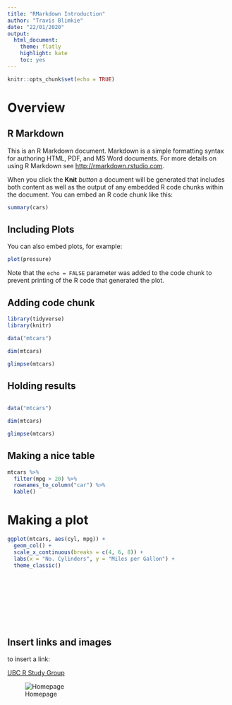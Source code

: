 ```yaml
---
title: "RMarkdown Introduction"
author: "Travis Blimkie"
date: "22/01/2020"
output: 
  html_document:
    theme: flatly
    highlight: kate
    toc: yes
---
```


```r
knitr::opts_chunk$set(echo = TRUE)
```

# Overview
## R Markdown

This is an R Markdown document. Markdown is a simple formatting syntax for authoring HTML, PDF, and MS Word documents. For more details on using R Markdown see <http://rmarkdown.rstudio.com>.

When you click the **Knit** *button* a document will be generated that includes both content as well as the output of any embedded R code chunks within the document. You can embed an R code chunk like this:

```r
summary(cars)
```

## Including Plots

You can also embed plots, for example:

```r
plot(pressure)
```

Note that the `echo = FALSE` parameter was added to the code chunk to prevent printing of the R code that generated the plot.




## Adding code chunk

```r
library(tidyverse)
library(knitr)

data("mtcars")

dim(mtcars)

glimpse(mtcars)
```


## Holding results
```r
```


```r
data("mtcars")

dim(mtcars)

glimpse(mtcars)
```


## Making a nice table
```r
mtcars %>% 
  filter(mpg > 20) %>% 
  rownames_to_column("car") %>% 
  kable()
```


# Making a plot

```r
ggplot(mtcars, aes(cyl, mpg)) +
  geom_col() +
  scale_x_continuous(breaks = c(4, 6, 8)) +
  labs(x = "No. Cylinders", y = "Miles per Gallon") +
  theme_classic()
```

<br>

<br>

<br>

<br>

## Insert links and images

to insert a link:

[UBC R Study Group](https://github.com/UBC-R-Study-group/studyGroup)

![Homepage](Screenshot from 2020-01-22 13-47-10.png)

<br>



